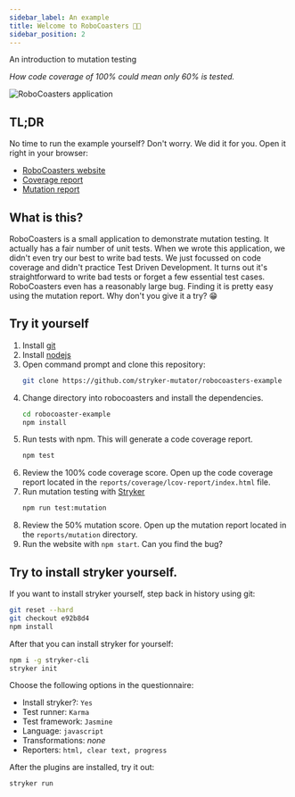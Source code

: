 ```yaml
---
sidebar_label: An example
title: Welcome to RoboCoasters 🤖🎢
sidebar_position: 2
---
```



An introduction to mutation testing

_How code coverage of 100% could mean only 60% is tested._

![RoboCoasters application](/images/RoboCoasters.webp)

## TL;DR

No time to run the example yourself? Don't worry. We did it for you. Open it right in your browser:

- [RoboCoasters website](https://stryker-mutator.io/robocoasters-example/)
- [Coverage report](https://stryker-mutator.io/robocoasters-example/reports/coverage/lcov-report/index.html)
- [Mutation report](https://dashboard.stryker-mutator.io/reports/github.com/stryker-mutator/robocoasters-example/master)

## What is this?

RoboCoasters is a small application to demonstrate mutation testing. It actually has a fair number of unit tests.
When we wrote this application, we didn't even try our best to write bad tests.
We just focussed on code coverage and didn't practice Test Driven Development.
It turns out it's straightforward to write bad tests or forget a few essential test cases.
RoboCoasters even has a reasonably large bug. Finding it is pretty easy using the mutation report.
Why don't you give it a try? 😁

## Try it yourself

1. Install [git](https://git-scm.com)
1. Install [nodejs](https://nodejs.org/)
1. Open command prompt and clone this repository:
   ```bash
   git clone https://github.com/stryker-mutator/robocoasters-example
   ```
1. Change directory into robocoasters and install the dependencies.
   ```bash
   cd robocoaster-example
   npm install
   ```
1. Run tests with npm. This will generate a code coverage report.
   ```bash
   npm test
   ```
1. Review the 100% code coverage score. Open up the code coverage report located in the `reports/coverage/lcov-report/index.html` file.
1. Run mutation testing with [Stryker](https://stryker-mutator.io)
   ```bash
   npm run test:mutation
   ```
1. Review the 50% mutation score. Open up the mutation report located in the `reports/mutation` directory.
1. Run the website with `npm start`. Can you find the bug?

## Try to install stryker yourself.

If you want to install stryker yourself, step back in history using git:

```bash
git reset --hard
git checkout e92b8d4
npm install
```

After that you can install stryker for yourself:

```bash
npm i -g stryker-cli
stryker init
```

Choose the following options in the questionnaire:

- Install stryker?: `Yes`
- Test runner: `Karma`
- Test framework: `Jasmine`
- Language: `javascript`
- Transformations: _none_
- Reporters: `html, clear text, progress`

After the plugins are installed, try it out:

```bash
stryker run
```
